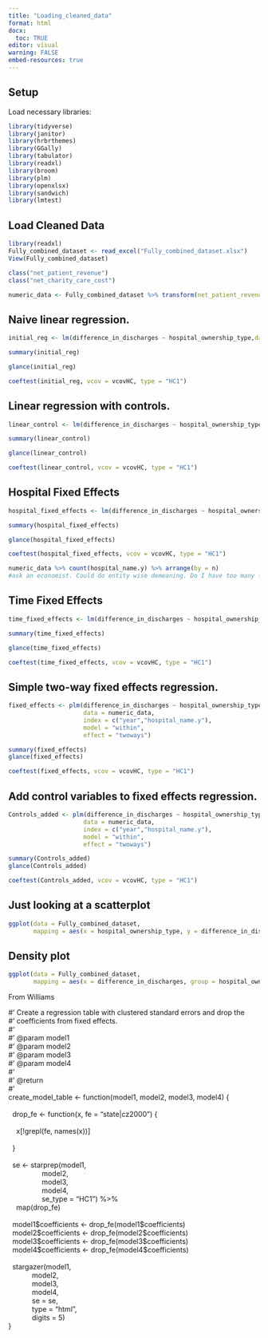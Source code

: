 ```yaml
---
title: "Loading_cleaned_data"
format: html
docx:
  toc: TRUE
editor: visual
warning: FALSE
embed-resources: true
---
```


## Setup

Load necessary libraries:

```r
library(tidyverse)
library(janitor)
library(hrbrthemes)
library(GGally)
library(tabulator)
library(readxl)
library(broom)
library(plm)
library(openxlsx)
library(sandwich)
library(lmtest)
```

## Load Cleaned Data

```r

library(readxl)
Fully_combined_dataset <- read_excel("Fully_combined_dataset.xlsx")
View(Fully_combined_dataset)

class("net_patient_revenue")
class("net_charity_care_cost")

numeric_data <- Fully_combined_dataset %>% transform(net_patient_revenue = as.numeric(net_patient_revenue)) %>% transform(net_charity_care_cost = as.numeric(net_charity_care_cost))
```

## Naive linear regression.

```r

initial_reg <- lm(difference_in_discharges ~ hospital_ownership_type,data = numeric_data)

summary(initial_reg)

glance(initial_reg)

coeftest(initial_reg, vcov = vcovHC, type = "HC1")
```

## Linear regression with controls.

```r

linear_control <- lm(difference_in_discharges ~ hospital_ownership_type + bed_size + net_patient_revenue + net_charity_care_cost,data = numeric_data)  

summary(linear_control) 

glance(linear_control)

coeftest(linear_control, vcov = vcovHC, type = "HC1")
```

## Hospital Fixed Effects

```r

hospital_fixed_effects <- lm(difference_in_discharges ~ hospital_ownership_type + hospital_name.y + bed_size + net_patient_revenue + net_charity_care_cost - 1,data = numeric_data)  

summary(hospital_fixed_effects) 

glance(hospital_fixed_effects)

coeftest(hospital_fixed_effects, vcov = vcovHC, type = "HC1")

numeric_data %>% count(hospital_name.y) %>% arrange(by = n) 
#ask an economist. Could do entity wise demeaning. Do I have too many fixed effects for my dataset size?
```

## Time Fixed Effects

```r
time_fixed_effects <- lm(difference_in_discharges ~ hospital_ownership_type + year + bed_size + net_patient_revenue + net_charity_care_cost - 1,data = numeric_data)  

summary(time_fixed_effects) 

glance(time_fixed_effects)

coeftest(time_fixed_effects, vcov = vcovHC, type = "HC1")
```

## Simple two-way fixed effects regression.

```r

fixed_effects <- plm(difference_in_discharges ~ hospital_ownership_type,
                     data = numeric_data,
                     index = c("year","hospital_name.y"),
                     model = "within",
                     effect = "twoways")

summary(fixed_effects)
glance(fixed_effects)

coeftest(fixed_effects, vcov = vcovHC, type = "HC1")
```

## Add control variables to fixed effects regression.

```r
Controls_added <- plm(difference_in_discharges ~ hospital_ownership_type + bed_size+ net_patient_revenue + net_charity_care_cost,
                     data = numeric_data,
                     index = c("year","hospital_name.y"),
                     model = "within",
                     effect = "twoways")

summary(Controls_added)
glance(Controls_added)

coeftest(Controls_added, vcov = vcovHC, type = "HC1")
```

## Just looking at a scatterplot

```r
ggplot(data = Fully_combined_dataset,
       mapping = aes(x = hospital_ownership_type, y = difference_in_discharges, fill = year)) + geom_point(alpha = .3) + theme_minimal()

```

## Density plot

```r
ggplot(data = Fully_combined_dataset,
       mapping = aes(x = difference_in_discharges, group = hospital_ownership_type, fill = hospital_ownership_type)) + geom_density(alpha =0.6) + theme_minimal()
```

From Williams

\#' Create a regression table with clustered standard errors and drop the\
\#' coefficients from fixed effects.\
\#'\
\#' \@param model1\
\#' \@param model2\
\#' \@param model3\
\#' \@param model4\
\#'\
\#' \@return\
\#'\
create_model_table \<- function(model1, model2, model3, model4) {\
 \
  drop_fe \<- function(x, fe = "state\|cz2000") {\
   \
    x\[!grepl(fe, names(x))\]\
   \
  }\
 \
  se \<- starprep(model1,\
                 model2,\
                 model3,\
                 model4,\
                 se_type = "HC1") %\>%\
    map(drop_fe)\
 \
  model1\$coefficients \<- drop_fe(model1\$coefficients)\
  model2\$coefficients \<- drop_fe(model2\$coefficients)\
  model3\$coefficients \<- drop_fe(model3\$coefficients)\
  model4\$coefficients \<- drop_fe(model4\$coefficients)\
 \
  stargazer(model1,\
            model2,\
            model3,\
            model4,\
            se = se,\
            type = "html",\
            digits = 5)\
}
